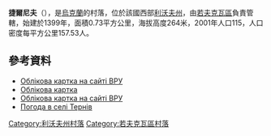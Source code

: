{{coord|50|1|22|N|23|55|38|E|scale:30000|display=title}}

'''捷爾尼夫'''（{{lang-uk|Тернів}}），是[[烏克蘭|烏克蘭]]的村落，位於該國西部[[利沃夫州|利沃夫州]]，由[[若夫克瓦區|若夫克瓦區]]負責管轄，始建於1399年，面積0.73平方公里，海拔高度264米，2001年人口115，人口密度每平方公里157.53人。

==參考資料==
*[http://w1.c1.rada.gov.ua/pls/z7503/A005?rdat1=11.07.2014&rf7571=19839 Облікова картка на сайті ВРУ] {{Wayback|url=http://w1.c1.rada.gov.ua/pls/z7503/A005?rdat1=11.07.2014&rf7571=19839 |date=20210414112120 }}
*[http://w1.c1.rada.gov.ua/pls/z7503/A005?rdat1=11.07.2014&rf7571=19839 Облікова картка] {{Wayback|url=http://w1.c1.rada.gov.ua/pls/z7503/A005?rdat1=11.07.2014&rf7571=19839 |date=20210414112120 }}
* [http://w1.c1.rada.gov.ua/pls/z7503/A005?rdat1=11.07.2014&rf7571=19839 Облікова картка на сайті ВРУ] {{Wayback|url=http://w1.c1.rada.gov.ua/pls/z7503/A005?rdat1=11.07.2014&rf7571=19839 |date=20210414112120 }}
* [http://weather.in.ua/ua/l'vovskaja/26010 Погода в селі Тернів] {{Wayback|url=http://weather.in.ua/ua/l%27vovskaja/26010 |date=20210423142528 }}

{{DEFAULTSORT:Тернів}}
[[Category:利沃夫州村落|Category:利沃夫州村落]]
[[Category:若夫克瓦區村落|Category:若夫克瓦區村落]]


{{Lviv-geo-stub}}